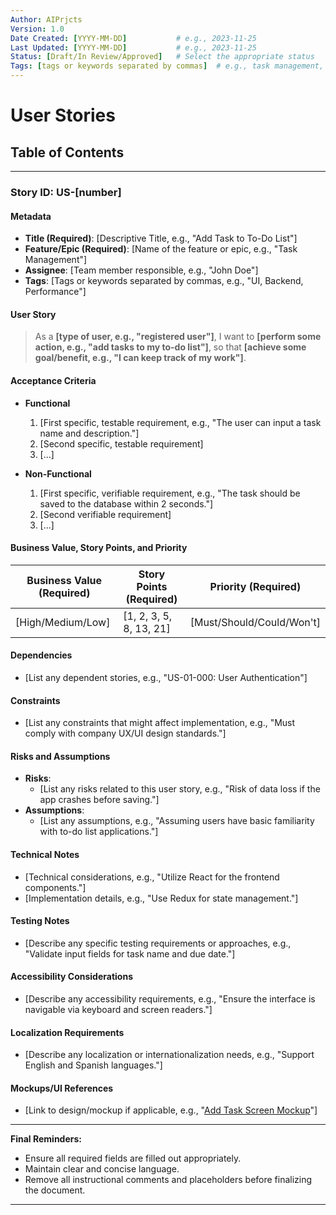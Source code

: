 ---
Author: AIPrjcts
Version: 1.0
Date Created: [YYYY-MM-DD]           # e.g., 2023-11-25
Last Updated: [YYYY-MM-DD]           # e.g., 2023-11-25
Status: [Draft/In Review/Approved]   # Select the appropriate status
Tags: [tags or keywords separated by commas]  # e.g., task management, to-do app, frontend
---

<!--
Definition of this template:

- User Stories are simple, non-technical descriptions of features written from the end-user's perspective, following the format "As a [type of user], I want [goal], so that [benefit]." They are used in agile development to capture product functionality in customer-centric terms, emphasizing business value and user benefit. They serve as conversation starters between stakeholders and development teams and are accompanied by acceptance criteria that define when the story is complete.

Instructions for this template:

- Copy and rename this file when creating a new user story document.
- Replace all placeholders within square brackets [] with your specific content.
- Examples are provided within the placeholders for guidance.
- Remove any instructional comments (like this one) from the final document.
- Fields marked with **(Required)** are mandatory.

Metadata Tags (for AI tools and searchability):

- DocumentType: UserStory
-->

# User Stories

## Table of Contents

<!--
Instructions: If there are multiple User Stories in this document, index and link them here.

Example:

- [US-01-001: Add Members to the Application/Project](#story-id-us-01-001)
- [US-01-002: Manage Organizations and Facilities](#story-id-us-01-002)
-->

---

### Story ID: US-[number]   <!-- e.g., US-01-001 -->

#### Metadata

- **Title (Required)**: [Descriptive Title, e.g., "Add Task to To-Do List"]
- **Feature/Epic (Required)**: [Name of the feature or epic, e.g., "Task Management"]
- **Assignee**: [Team member responsible, e.g., "John Doe"]
- **Tags**: [Tags or keywords separated by commas, e.g., "UI, Backend, Performance"]

#### User Story

> As a **[type of user, e.g., "registered user"]**, I want to **[perform some action, e.g., "add tasks to my to-do list"]**, so that **[achieve some goal/benefit, e.g., "I can keep track of my work"]**.

#### Acceptance Criteria

- **Functional**

    1. [First specific, testable requirement, e.g., "The user can input a task name and description."]
    2. [Second specific, testable requirement]
    3. [...]

- **Non-Functional**

    1. [First specific, verifiable requirement, e.g., "The task should be saved to the database within 2 seconds."]
    2. [Second verifiable requirement]
    3. [...]

#### Business Value, Story Points, and Priority

| Business Value (Required) | Story Points (Required) | Priority (Required) |
|---------------------------|-------------------------|---------------------|
| [High/Medium/Low]         | [1, 2, 3, 5, 8, 13, 21] | [Must/Should/Could/Won't] |

#### Dependencies

- [List any dependent stories, e.g., "US-01-000: User Authentication"]
  
#### Constraints

- [List any constraints that might affect implementation, e.g., "Must comply with company UX/UI design standards."]

#### Risks and Assumptions

- **Risks**:
    - [List any risks related to this user story, e.g., "Risk of data loss if the app crashes before saving."]
- **Assumptions**:
    - [List any assumptions, e.g., "Assuming users have basic familiarity with to-do list applications."]

#### Technical Notes

- [Technical considerations, e.g., "Utilize React for the frontend components."]
- [Implementation details, e.g., "Use Redux for state management."]

#### Testing Notes

- [Describe any specific testing requirements or approaches, e.g., "Validate input fields for task name and due date."]

#### Accessibility Considerations

- [Describe any accessibility requirements, e.g., "Ensure the interface is navigable via keyboard and screen readers."]

#### Localization Requirements

- [Describe any localization or internationalization needs, e.g., "Support English and Spanish languages."]

#### Mockups/UI References

- [Link to design/mockup if applicable, e.g., "[Add Task Screen Mockup](../Design/Mockups/Add_Task_Screen.png)"]

---

<!--
End of template. Copy from "### Story ID" to here for additional user stories.
-->

**Final Reminders:**

- Ensure all required fields are filled out appropriately.
- Maintain clear and concise language.
- Remove all instructional comments and placeholders before finalizing the document.

---